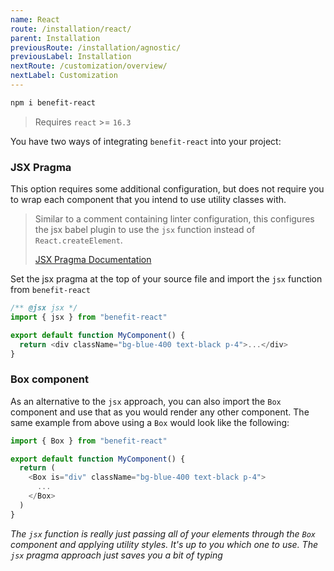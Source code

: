 ```yaml
---
name: React
route: /installation/react/
parent: Installation
previousRoute: /installation/agnostic/
previousLabel: Installation
nextRoute: /customization/overview/
nextLabel: Customization
---
```


```bash
npm i benefit-react
```

> Requires `react` >= `16.3`

You have two ways of integrating `benefit-react` into your project:

### JSX Pragma

This option requires some additional configuration, but does not require you to wrap each component that you intend to use utility classes with.

> Similar to a comment containing linter configuration, this configures the jsx babel plugin to use the `jsx` function instead of `React.createElement`.
>
> [JSX Pragma Documentation](https://babeljs.io/docs/en/babel-plugin-transform-react-jsx#pragma)

Set the jsx pragma at the top of your source file and import the `jsx` function from `benefit-react`

```js
/** @jsx jsx */
import { jsx } from "benefit-react"

export default function MyComponent() {
  return <div className="bg-blue-400 text-black p-4">...</div>
}
```

### Box component

As an alternative to the `jsx` approach, you can also import the `Box` component and use that as you would render any other component. The same example from above using a `Box` would look like the following:

```js
import { Box } from "benefit-react"

export default function MyComponent() {
  return (
    <Box is="div" className="bg-blue-400 text-black p-4">
      ...
    </Box>
  )
}
```

_The `jsx` function is really just passing all of your elements through the `Box` component and applying utility styles. It's up to you which one to use. The `jsx` pragma approach just saves you a bit of typing_
